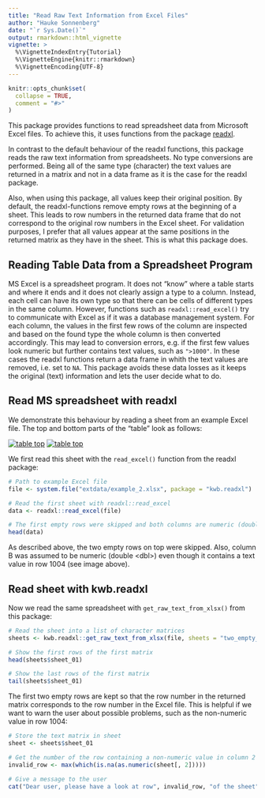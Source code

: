 ```yaml
---
title: "Read Raw Text Information from Excel Files"
author: "Hauke Sonnenberg"
date: "`r Sys.Date()`"
output: rmarkdown::html_vignette
vignette: >
  %\VignetteIndexEntry{Tutorial}
  %\VignetteEngine{knitr::rmarkdown}
  %\VignetteEncoding{UTF-8}
---
```


```r
knitr::opts_chunk$set(
  collapse = TRUE,
  comment = "#>"
)
```

This package provides functions to read spreadsheet data from Microsoft Excel
files. To achieve this, it uses functions from the package
[readxl](https://readxl.tidyverse.org/). 

In contrast to the default behaviour of the readxl functions, this package reads
the raw text information from spreadsheets. No type conversions are performed.
Being all of the same type (character) the text values are returned in a matrix
and not in a data frame as it is the case for the readxl package.

Also, when using this package, all values keep their original position. By
default, the readxl-functions remove empty rows at the beginning of a sheet.
This leads to row numbers in the returned data frame that do not correspond to 
the original row numbers in the Excel sheet. For validation purposes, I prefer 
that all values appear at the same positions in the returned matrix as they have 
in the sheet. This is what this package does.

## Reading Table Data from a Spreadsheet Program

MS Excel is a spreadsheet program. It does not "know" where a table starts
and where it ends and it does not clearly assign a type to a column. Instead,
each cell can have its own type so that there can be cells of different types in
the same column. However, functions such as `readxl::read_excel()` try
to communicate with Excel as if it was a database management system. For each
column, the values in the first few rows of the column are inspected and based
on the found type the whole column is then converted accordingly. This may lead 
to conversion errors, e.g. if the first few values look numeric but further 
contains text values, such as `">1000"`. In these cases the readxl functions 
return a data frame in whith the text values are removed, i.e. set to `NA`. This 
package avoids these data losses as it keeps the original (text) information and 
lets the user decide what to do.

## Read MS spreadsheet with readxl

We demonstrate this behaviour by reading a sheet from an example Excel file. The
top and bottom parts of the "table" look as follows:

[![table top](images/example_2_top.png)]()
[![table top](images/example_2_bottom.png)]()

We first read this sheet with the `read_excel()` function from the readxl 
package:

```r
# Path to example Excel file
file <- system.file("extdata/example_2.xlsx", package = "kwb.readxl")

# Read the first sheet with readxl::read_excel
data <- readxl::read_excel(file)

# The first empty rows were skipped and both columns are numeric (double)
head(data)
```

As described above, the two empty rows on top were skipped. Also, column B was
assumed to be numeric (double \<dbl\>) even though it contains a text value in row
1004 (see image above).

## Read sheet with kwb.readxl

Now we read the same spreadsheet with `get_raw_text_from_xlsx()` from this 
package:

```r
# Read the sheet into a list of character matrices
sheets <- kwb.readxl::get_raw_text_from_xlsx(file, sheets = "two_empty_rows")

# Show the first rows of the first matrix
head(sheets$sheet_01)

# Show the last rows of the first matrix
tail(sheets$sheet_01)
```

The first two empty rows are kept so that the row number in the returned matrix
corresponds to the row number in the Excel file. This is helpful if we want to
warn the user about possible problems, such as the non-numeric value in row 
1004:

```r
# Store the text matrix in sheet
sheet <- sheets$sheet_01

# Get the number of the row containing a non-numeric value in column 2 
invalid_row <- max(which(is.na(as.numeric(sheet[, 2]))))

# Give a message to the user
cat("Dear user, please have a look at row", invalid_row, "of the sheet")
```

